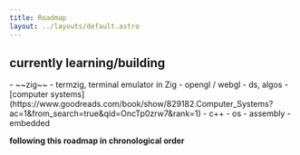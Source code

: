 ```yaml
---
title: Roadmap
layout: ../layouts/default.astro
---
```


## currently learning/building

<div class="font-mono marker:text-yellow-500">
  - ~~zig~~
  - termzig, terminal emulator in Zig 
  - opengl / webgl
  - ds, algos
  - [computer systems](https://www.goodreads.com/book/show/829182.Computer_Systems?ac=1&from_search=true&qid=OncTp0zrw7&rank=1)
  - c++
  - os
  - assembly
  - embedded
</div>


__following this roadmap in chronological order__
